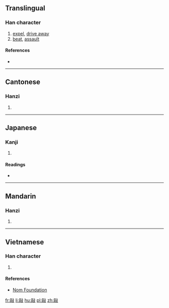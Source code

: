 ==Translingual==

===Han character===
{{Han char|rn=66|rad=攴|as=11|sn=15|four=71747|canj=SRYE|ids=⿰區攴}}

# [[expel]], [[drive away]]
# [[beat]], [[assault]]

====References====
* {{Han ref|kx=0475.060|dkj=13367|dj=0829.100|hdz=21472.120|uh=657A|ud=25978|bh=E5BE|bd=58814}}

----

==Cantonese==

===Hanzi===
{{yue-hanzi|jyut=[[au2]], [[keoi1]]|y=au2, keui1}}

# {{defn|lang=yue|sort=攴11}}

----

==Japanese==

===Kanji===
{{ja-kanji|grade=|rs=攴11}}

# {{defn|lang=ja|sort=攴11}}

====Readings====
* {{ja-readings|on=[[く]] (ku)|kun=[[かあける]] (kaakeru), [[かある]] (kaaru)}}

----

==Mandarin==

===Hanzi===
{{cmn-hanzi|pin=[[qū]] ([[qu1]])|wg=ch'ü<sup>1</sup>}}

# {{defn|lang=cmn|sort=攴11}}

----

==Vietnamese==

===Han character===
{{vi-readings|rs=攴11|hanviet=khu}}

# {{defn|lang=vi|sort=攴11}}

====References====
* [http://nomfoundation.org/common/nom_details.php?codepoint=657a Nom Foundation]

[[fr:敺]]
[[li:敺]]
[[hu:敺]]
[[pl:敺]]
[[zh:敺]]